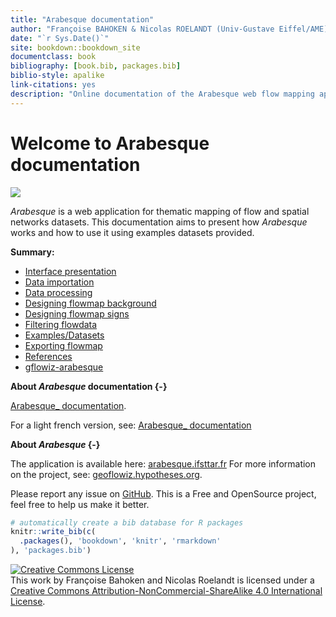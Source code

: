 --- 
title: "Arabesque documentation"
author: "Françoise BAHOKEN & Nicolas ROELANDT (Univ-Gustave Eiffel/AME)"
date: "`r Sys.Date()`"
site: bookdown::bookdown_site
documentclass: book
bibliography: [book.bib, packages.bib]
biblio-style: apalike
link-citations: yes
description: "Online documentation of the Arabesque web flow mapping application"
---

<!-- index.Rmd has to have some content in it or it won't create an index.html 
file. Make sure to keep this in so that index.html is included. -->

# Welcome to Arabesque documentation

![](images/logo_arabesque_DOC.png)

_Arabesque_ is a web application for thematic mapping of flow and spatial networks datasets. This documentation aims to present how _Arabesque_ works and how to use it using examples datasets provided.

**Summary:**

* [Interface presentation](./interface.html)
* [Data importation](./data-import.html)
* [Data processing](./data-processing.html)
* [Designing flowmap background](./Design-map-background.html)
* [Designing flowmap signs](./Design-flowmap-signs.html)
* [Filtering flowdata](./Filter-flowdata.html)
* [Examples/Datasets](./examples.html)
* [Exporting flowmap](./exports.html)
* [References](./examples.html)
* [gflowiz-arabesque](./gflowiz-arabesque-project.html)

**About _Arabesque_ documentation {-}**

[Arabesque_ documentation](https://gflowiz.github.io/arabesque-doc/).

For a light french version, see: [Arabesque_ documentation](https://github.com/gflowiz/sageo-ricardo)

**About _Arabesque_ {-} **

The application is available here: [arabesque.ifsttar.fr](http://arabesque.ifsttar.fr/) 
For more information on the project, see: [geoflowiz.hypotheses.org](https://geoflowiz.hypotheses.org/).

Please report any issue on [GitHub](https://github.com/gflowiz/arabesque). This is a Free and OpenSource project, feel free to help us make it better.

```{r include=FALSE}
# automatically create a bib database for R packages
knitr::write_bib(c(
  .packages(), 'bookdown', 'knitr', 'rmarkdown'
), 'packages.bib')
```

<a rel="license" href="http://creativecommons.org/licenses/by-nc-sa/4.0/"><img alt="Creative Commons License" style="border-width:0" src="https://i.creativecommons.org/l/by-nc-sa/4.0/88x31.png" /></a><br />This work by Françoise Bahoken and Nicolas Roelandt is licensed under a <a rel="license" href="http://creativecommons.org/licenses/by-nc-sa/4.0/">Creative Commons Attribution-NonCommercial-ShareAlike 4.0 International License</a>.

